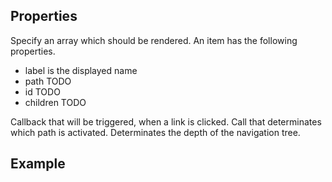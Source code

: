 
<Meta
  title="Navigation"
  subtitle="Navigation allows users to navigate through your site. The navigation also works mobile, try it on any mobile device to investigate its functions"
/>

## Properties

<PropsTable>
  <PropsTableRow value="items" type="Array" required>
    Specify an array which should be rendered. An item has the following properties.
    <ul>
        <li>
            <span class="code">label</span> is the displayed name
        </li>
        <li>
            <span class="code">path</span> TODO
        </li>
        <li>
            <span class="code">id</span> TODO
        </li>
        <li>
            <span class="code">children</span> TODO
        </li>
    </ul>
  </PropsTableRow>
  <PropsTableRow value="handleNavClick" type="Function">
    Callback that will be triggered, when a link is clicked.
  </PropsTableRow>
  <PropsTableRow value="isActiveItem" type="Boolean" default="false">
    Call that determinates which path is activated.
  </PropsTableRow>
  <PropsTableRow value="depth" type="Number" default="3">
    Determinates the depth of the navigation tree.
  </PropsTableRow>
</PropsTable>

## Example

<ExampleLoader example="Navigation.tsx" />